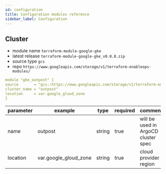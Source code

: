 ```yaml
---
id: configuration
title: Configuration modules reference
sidebar_label: Configuration
---
```


## Cluster

- module name `terraform-module-google-gke`
- latest release `terraform-module-google-gke_v0.0.8.zip`
- source type `gcs`
- repo `https://www.googleapis.com/storage/v1/terraform-enableops-modules/`

```yaml title='Usage example'
module "gke_outpost" {
source       = "gcs::https://www.googleapis.com/storage/v1/terraform-enableops-modules/terraform-module-google-gke/terraform-module-google-gke_v0.0.8.zip"
cluster_name = "outpost"
location     = var.google_gloud_zone
}
```

| parameter | example               | type   | required | comment                             |
| --------- | --------------------- | ------ | -------- | ----------------------------------- |
| name      | outpost               | string | true     | will be used in ArgoCD cluster spec |
| location  | var.google_gloud_zone | string | true     | cloud provider region               |

